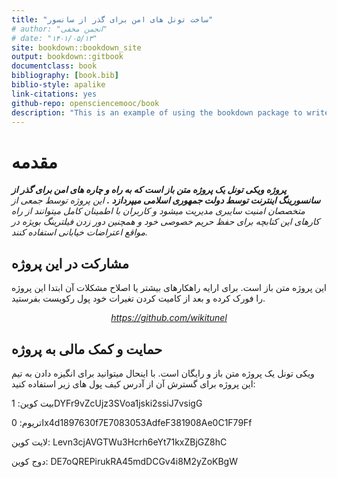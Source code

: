 ```yaml
--- 
title: "ساخت تونل های امن برای گذر از سانسور"
# author: "انجمن مخفی"
# date: "۱۴۰۱/۰۵/۱۳"
site: bookdown::bookdown_site
output: bookdown::gitbook
documentclass: book
bibliography: [book.bib]
biblio-style: apalike
link-citations: yes
github-repo: opensciencemooc/book
description: "This is an example of using the bookdown package to write the Open Science MOOC Book that will link all modules and supplemental material."
---
```


# مقدمه {-}

***پروژه ویکی تونل یک پروژه متن باز است که به راه و چاره های امن برای گذر از سانسورینگ اینترنت توسط دولت جمهوری اسلامی میپردازد .*** *این پروژه توسط جمعی از متخصصان امنیت سایبری مدیریت میشود و کاربران با اطمینان کامل میتوانند از راه کارهای این کتابچه برای حفظ حریم خصوصی خود و همچنین دور زدن فیلترینگ بویژه در مواقع اعتراضات خیابانی استفاده کنند.*


## مشارکت در این پروژه {-}
این پروژه متن باز است. برای ارایه راهکارهای بیشتر یا اصلاح مشکلات آن ابتدا این پروژه را فورک کرده و بعد از کامیت کردن تغیرات خود پول رکویست بفرستید.

<p align="center"><i><a href="https://github.com/wikitunel">https://github.com/wikitunel</a></i></p>

## حمایت و کمک مالی به پروژه {-}
ویکی تونل یک پروژه متن باز و رایگان است. با اینحال میتوانید برای انگیزه دادن به تیم این پروژه برای گسترش آن از آدرس کیف پول های زیر استفاده کنید:

بیت کوین: 
1DYFr9vZcUjz3SVoa1jski2ssiJ7vsigG

اتریوم:
0x4d1897630f7E7083053AdfeF381908Ae0C1F79Ff

لایت کوین:
Levn3cjAVGTWu3Hcrh6eYt71kxZBjGZ8hC

دوج کوین:
DE7oQREPirukRA45mdDCGv4i8M2yZoKBgW


